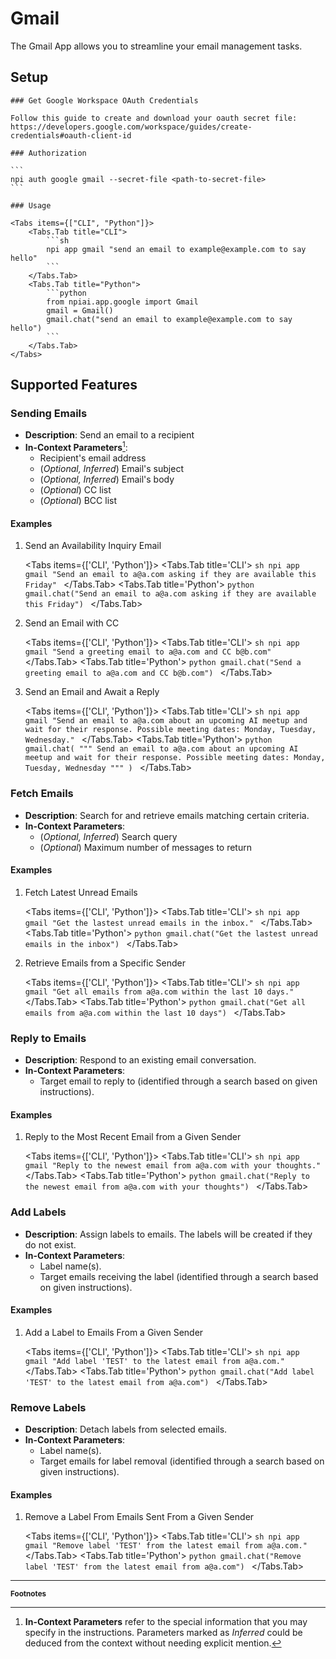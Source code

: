 
# Gmail

The Gmail App allows you to streamline your email management tasks.

## Setup

<Steps>

    ### Get Google Workspace OAuth Credentials

    Follow this guide to create and download your oauth secret file: https://developers.google.com/workspace/guides/create-credentials#oauth-client-id

    ### Authorization

    ```
    npi auth google gmail --secret-file <path-to-secret-file>
    ```

    ### Usage

    <Tabs items={["CLI", "Python"]}>
        <Tabs.Tab title="CLI">
            ```sh
            npi app gmail "send an email to example@example.com to say hello"
            ```
        </Tabs.Tab>
        <Tabs.Tab title="Python">
            ```python
            from npiai.app.google import Gmail
            gmail = Gmail()
            gmail.chat("send an email to example@example.com to say hello")
            ```
        </Tabs.Tab>
    </Tabs>

</Steps>

## Supported Features

### Sending Emails

- **Description**: Send an email to a recipient
- **In-Context Parameters**[^1]:
  - Recipient's email address
  - (_Optional, Inferred_) Email's subject
  - (_Optional, Inferred_) Email's body
  - (_Optional_) CC list
  - (_Optional_) BCC list

<h4 className='examples'>Examples</h4>

1. Send an Availability Inquiry Email

    <Tabs items={['CLI', 'Python']}>
        <Tabs.Tab title='CLI'>
            ```sh
            npi app gmail "Send an email to a@a.com asking if they are available this Friday"
            ```
        </Tabs.Tab>
        <Tabs.Tab title='Python'>
            ```python
            gmail.chat("Send an email to a@a.com asking if they are available this Friday")
            ```
        </Tabs.Tab>
    </Tabs>

2. Send an Email with CC

    <Tabs items={['CLI', 'Python']}>
        <Tabs.Tab title='CLI'>
            ```sh
            npi app gmail "Send a greeting email to a@a.com and CC b@b.com"
            ```
        </Tabs.Tab>
        <Tabs.Tab title='Python'>
            ```python
            gmail.chat("Send a greeting email to a@a.com and CC b@b.com")
            ```
        </Tabs.Tab>
    </Tabs>

3. Send an Email and Await a Reply

    <Tabs items={['CLI', 'Python']}>
        <Tabs.Tab title='CLI'>
            ```sh
            npi app gmail "Send an email to a@a.com about an upcoming AI meetup and wait for their response. Possible meeting dates: Monday, Tuesday, Wednesday."
            ```
        </Tabs.Tab>
        <Tabs.Tab title='Python'>
            ```python
            gmail.chat(
                """
                Send an email to a@a.com about an upcoming AI meetup and wait for their response.
                Possible meeting dates: Monday, Tuesday, Wednesday
                """
            )
            ```
        </Tabs.Tab>
    </Tabs>

### Fetch Emails

- **Description**: Search for and retrieve emails matching certain criteria.
- **In-Context Parameters**:
  - (_Optional, Inferred_) Search query
  - (_Optional_) Maximum number of messages to return

<h4 className='examples'>Examples</h4>

1. Fetch Latest Unread Emails

    <Tabs items={['CLI', 'Python']}>
        <Tabs.Tab title='CLI'>
            ```sh
            npi app gmail "Get the lastest unread emails in the inbox."
            ```
        </Tabs.Tab>
        <Tabs.Tab title='Python'>
            ```python
            gmail.chat("Get the lastest unread emails in the inbox")
            ```
        </Tabs.Tab>
    </Tabs>

2. Retrieve Emails from a Specific Sender

    <Tabs items={['CLI', 'Python']}>
        <Tabs.Tab title='CLI'>
            ```sh
            npi app gmail "Get all emails from a@a.com within the last 10 days."
            ```
        </Tabs.Tab>
        <Tabs.Tab title='Python'>
            ```python
            gmail.chat("Get all emails from a@a.com within the last 10 days")
            ```
        </Tabs.Tab>
    </Tabs>

### Reply to Emails

- **Description**: Respond to an existing email conversation.
- **In-Context Parameters**:
  - Target email to reply to (identified through a search based on given instructions).

<h4 className='examples'>Examples</h4>

1. Reply to the Most Recent Email from a Given Sender

    <Tabs items={['CLI', 'Python']}>
        <Tabs.Tab title='CLI'>
            ```sh
            npi app gmail "Reply to the newest email from a@a.com with your thoughts."
            ```
        </Tabs.Tab>
        <Tabs.Tab title='Python'>
            ```python
            gmail.chat("Reply to the newest email from a@a.com with your thoughts")
            ```
        </Tabs.Tab>
    </Tabs>


### Add Labels

- **Description**: Assign labels to emails. The labels will be created if they do not exist.
- **In-Context Parameters**:
  - Label name(s).
  - Target emails receiving the label (identified through a search based on given instructions).

<h4 className='examples'>Examples</h4>

1. Add a Label to Emails From a Given Sender

    <Tabs items={['CLI', 'Python']}>
        <Tabs.Tab title='CLI'>
            ```sh
            npi app gmail "Add label 'TEST' to the latest email from a@a.com."
            ```
        </Tabs.Tab>
        <Tabs.Tab title='Python'>
            ```python
            gmail.chat("Add label 'TEST' to the latest email from a@a.com")
            ```
        </Tabs.Tab>
    </Tabs>

### Remove Labels

- **Description**: Detach labels from selected emails.
- **In-Context Parameters**:
  - Label name(s).
  - Target emails for label removal (identified through a search based on given instructions).

<h4 className='examples'>Examples</h4>

1. Remove a Label From Emails Sent From a Given Sender

    <Tabs items={['CLI', 'Python']}>
        <Tabs.Tab title='CLI'>
            ```sh
            npi app gmail "Remove label 'TEST' from the latest email from a@a.com."
            ```
        </Tabs.Tab>
        <Tabs.Tab title='Python'>
            ```python
            gmail.chat("Remove label 'TEST' from the latest email from a@a.com")
            ```
        </Tabs.Tab>
    </Tabs>

<FeatureRequest />

---
<b><small>Footnotes</small></b>

[^1]: **In-Context Parameters** refer to the special information that you may specify in the instructions. Parameters marked as _Inferred_ could be deduced from the context without needing explicit mention.
